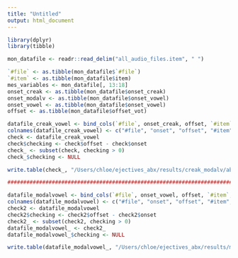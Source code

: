 ```yaml
---
title: "Untitled"
output: html_document
---
```


```r
library(dplyr)
library(tibble)
```


```r

mon_datafile <- readr::read_delim("all_audio_files.item", " ")

`#file` <- as.tibble(mon_datafile$`#file`)
`#item` <- as.tibble(mon_datafile$item)
mes_variables <- mon_datafile[, 13:18]
onset_creak <- as.tibble(mon_datafile$onset_creak)
onset_modalv <- as.tibble(mon_datafile$onset_vowel)
onset_vowel <- as.tibble(mon_datafile$onset_vowel)
offset <- as.tibble(mon_datafile$offset_vot)

datafile_creak_vowel <- bind_cols(`#file`, onset_creak, offset, `#item`, mes_variables)
colnames(datafile_creak_vowel) <- c("#file", "onset", "offset", "#item", "type", "place", "vowel", "position", "speaker", "question")
check <- datafile_creak_vowel
check$checking <- check$offset - check$onset
check_ <- subset(check, checking > 0)
check_$checking <- NULL

write.table(check_, "/Users/chloe/ejectives_abx/results/creak_modalv/abx.item", quote = F, col.names = T, row.names = F)

####################################################################################################

datafile_modalvowel <- bind_cols(`#file`, onset_vowel, offset, `#item`, mes_variables)
colnames(datafile_modalvowel) <- c("#file", "onset", "offset", "#item", "type", "place", "vowel", "position", "speaker", "question")
check2 <- datafile_modalvowel
check2$checking <- check2$offset - check2$onset
check2_ <- subset(check2, checking > 0)
datafile_modalvowel_ <- check2_
datafile_modalvowel_$checking <- NULL

write.table(datafile_modalvowel_, "/Users/chloe/ejectives_abx/results/modalv/abx.item", quote = F, col.names = T, row.names = F)

```

